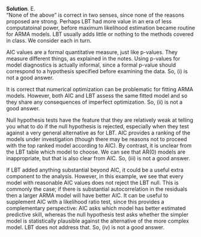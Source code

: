 
\color{blue}

**Solution**. E.\
"None of the above" is correct in two senses, since none of the reasons proposed are strong. Perhaps LBT had more value in an era of less computatoinal power, before maximum likelihood estimation became routine for ARMA models. LBT usually adds little or nothing to the methods covered in class. We consider each in turn.

AIC values are a formal quantitative measure, just like p-values. They measure different things, as explained in the notes. Using p-values for model diagnostics is actually informal, since a formal p-value should correspond to a hypothesis specified before examining the data. So, (i) is not a good answer.

It is correct that numerical optimization can be problematic for fitting ARMA models. However, both AIC and LBT assess the same fitted model and so they share any consequences of imperfect optimization. So, (ii) is not a good answer.

Null hypothesis tests have the feature that they are relatively weak at telling you what to do if the null hypothesis is rejected, especially when they test against a very general alternative as for LBT. AIC provides a ranking of the models under investigation (though there may be reasons not to proceed with the top ranked model according to AIC). By contrast, it is unclear from the LBT table which model to choose. We can see that AR(0) models are inappropriate, but that is also clear from AIC. So, (iii) is not a good answer.

If LBT added anything substantial beyond AIC, it could be a useful extra component to the analysis. However, in this example, we see that every model with reasonable AIC values does not reject the LBT null. This is commonly the case; if there is substantial autocorrelation in the residuals then a larger ARMA model will have better AIC. It can be useful to supplement AIC with a likelihood ratio test, since this provides a complementary perspective: AIC asks which model has better estimated predictive skill, whereas the null hypothesis test asks whether the simpler model is statistically plausible against the alternative of the more complex model. LBT does not address that. So, (iv) is not a good answer.

\color{black}

